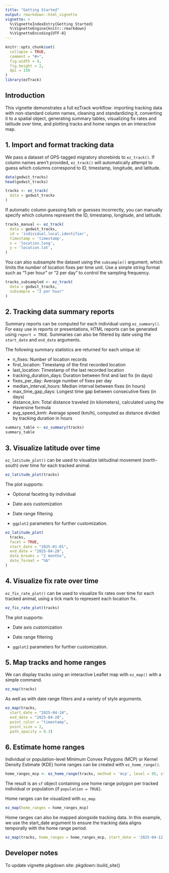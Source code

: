 ```yaml
---
title: "Getting Started"
output: rmarkdown::html_vignette
vignette: >
  %\VignetteIndexEntry{Getting Started}
  %\VignetteEngine{knitr::rmarkdown}
  %\VignetteEncoding{UTF-8}
---
```


```r
knitr::opts_chunk$set(
  collapse = TRUE,
  comment = "#>",
  fig.width = 4,
  fig.height = 2,
  dpi = 150
)
library(ezTrack)
```

## Introduction

This vignette demonstrates a full ezTrack workflow: importing tracking data with non-standard column names, cleaning and standardizing it, converting it to a spatial object, generating summary tables, visualizing fix rates and latitude over time, and plotting tracks and home ranges on an interactive map.

## 1. Import and format tracking data

We pass a dataset of GPS-tagged migratory shorebirds to `ez_track()`. If column names aren't provided, `ez_track()` will automatically attempt to guess which columns correspond to ID, timestamp, longitude, and latitude.


```r
data(godwit_tracks)
head(godwit_tracks)

tracks <- ez_track(
  data = godwit_tracks
)
```

If automatic column guessing fails or guesses incorrectly, you can manually specify which columns represent the ID, timestamp, longitude, and latitude.

```r
tracks_manual <- ez_track(
  data = godwit_tracks,
  id = 'individual.local.identifier',
  timestamp = 'timestamp',
  x = 'location.long',
  y = 'location.lat',
)
```

You can also subsample the dataset using the `subsample()` argument, which limits the number of location fixes per time unit. Use a simple string format such as "1 per hour" or "2 per day" to control the sampling frequency.

```r
tracks_subsampled <- ez_track(
  data = godwit_tracks,
  subsample = "2 per hour"
)
```

## 2. Tracking data summary reports

Summary reports can be computed for each individual using `ez_summary()`. For easy use in reports or presentations, HTML reports can be generated using `report = TRUE`. Summaries can also be filtered by date using the `start_date` and `end_date` arguments.

The following summary statistics are returned for each unique id:

-   n_fixes: Number of location records\
-   first_location: Timestamp of the first recorded location\
-   last_location: Timestamp of the last recorded location\
-   tracking_duration_days: Duration between first and last fix (in days)\
-   fixes_per_day: Average number of fixes per day\
-   median_interval_hours: Median interval between fixes (in hours)\
-   max_time_gap_days: Longest time gap between consecutive fixes (in days)\
-   distance_km: Total distance traveled (in kilometers), calculated using the Haversine formula\
-   avg_speed_kmh: Average speed (km/h), computed as distance divided by tracking duration in hours

```r
summary_table <- ez_summary(tracks)
summary_table
```

## 3. Visualize latitude over time

`ez_latitude_plot()` can be used to visualize latitudinal movement (north-south) over time for each tracked animal. 


```r
ez_latitude_plot(tracks)
```

The plot supports:

- Optional faceting by individual

- Date axis customization

- Date range filtering

- `ggplot2` parameters for further customization.


```r
ez_latitude_plot(
  tracks,
  facet = TRUE,
  start_date = "2025-01-01",
  end_date = "2025-04-28",
  date_breaks = "2 months",
  date_format = "%b"
)
```

## 4. Visualize fix rate over time

`ez_fix_rate_plot()` can be used to visualize fix rates over time for each tracked animal, using a tick mark to represent each location fix. 


```r
ez_fix_rate_plot(tracks)
```

The plot supports:

- Date axis customization

- Date range filtering

- `ggplot2` parameters for further customization.


## 5. Map tracks and home ranges

We can display tracks using an interactive Leaflet map with `ez_map()` with a simple command.

```r
ez_map(tracks)
```

As well as with date range filters and a variety of style arguments.

```r
ez_map(tracks,
  start_date = "2025-04-10",
  end_date = "2025-04-28",
  point_color = "timestamp",
  point_size = 2,
  path_opacity = 0.3)

```

## 6. Estimate home ranges

Individual or population-level Minimum Convex Polygons (MCP) or Kernel Density Estimate (KDE) home ranges can be created with `ez_home_range()`.

```r
home_ranges_mcp <- ez_home_range(tracks, method = 'mcp', level = 95, start_date = '2025-04-12')

```

The result is an `sf` object containing one home range polygon per tracked individual or population (if `population = TRUE`).

Home ranges can be visualized with `ez_map`.

```r
ez_map(home_ranges = home_ranges_mcp)
```

Home ranges can also be mapped alongside tracking data. In this example, we use the start_date argument to ensure the tracking data aligns temporally with the home range period.

```r
ez_map(tracks, home_ranges = home_ranges_mcp, start_date = '2025-04-12')
```

## Developer notes
To update vignette pkgdown site:
pkgdown::build_site()

